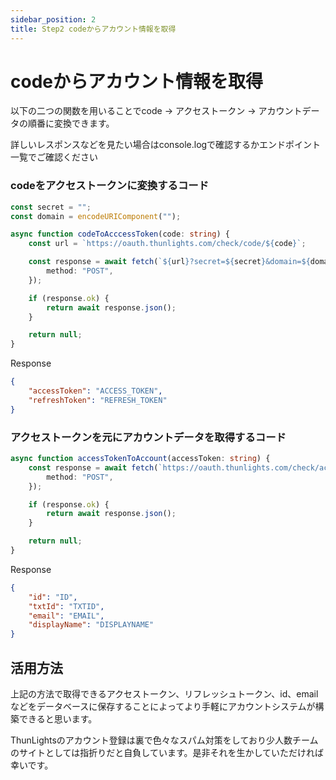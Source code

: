 ```yaml
---
sidebar_position: 2
title: Step2 codeからアカウント情報を取得
---
```


# codeからアカウント情報を取得

以下の二つの関数を用いることでcode -> アクセストークン -> アカウントデータの順番に変換できます。

詳しいレスポンスなどを見たい場合はconsole.logで確認するかエンドポイント一覧でご確認ください

### codeをアクセストークンに変換するコード
```ts
const secret = "";
const domain = encodeURIComponent("");

async function codeToAcccessToken(code: string) {
    const url = `https://oauth.thunlights.com/check/code/${code}`;

    const response = await fetch(`${url}?secret=${secret}&domain=${domain}`, {
        method: "POST",
    });

    if (response.ok) {
        return await response.json();
    }

    return null;
}
```

Response
```json
{
    "accessToken": "ACCESS_TOKEN",
    "refreshToken": "REFRESH_TOKEN"
}
```

### アクセストークンを元にアカウントデータを取得するコード
```ts
async function accessTokenToAccount(accessToken: string) {
    const response = await fetch(`https://oauth.thunlights.com/check/accessToken/${accessToken}`, {
        method: "POST",
    });

    if (response.ok) {
        return await response.json();
    }

    return null;
}
```

Response
```json
{
    "id": "ID",
    "txtId": "TXTID",
    "email": "EMAIL",
    "displayName": "DISPLAYNAME"
}
```

## 活用方法

上記の方法で取得できるアクセストークン、リフレッシュトークン、id、emailなどをデータベースに保存することによってより手軽にアカウントシステムが構築できると思います。

ThunLightsのアカウント登録は裏で色々なスパム対策をしており少人数チームのサイトとしては指折りだと自負しています。是非それを生かしていただければ幸いです。
